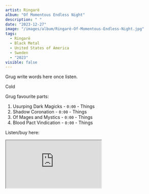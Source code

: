 ```yaml
---
artist: Ringarë
album: "Of Momentous Endless Night"
description: " "
date: "2023-12-27"
image: "/images/album/Ringarë-Of-Momentous-Endless-Night.jpg"
tags:
  - Ringarë
  - Black Metal
  - United States of America
  - Sweden
  - "2023"
visible: false
---
```


Grug write words here once listen.

Cold

Grug favourite parts:

1. Usurping Dark Magicks - `0:00` - Things
1. Shadow Coronation - `0:00` - Things
1. Of Mages and Mystics - `0:00` - Things
1. Blood Pact Vindication - `0:00` - Things

Listen/buy here:

<iframe
  style={{ border: "0", width: "350px", height: "770px" }}
  src="https://bandcamp.com/EmbeddedPlayer/album=2095080631/size=large/bgcol=333333/linkcol=ffffff/transparent=true/"
  seamless>
  <a href="https://avantgardemusic.bandcamp.com/album/of-momentous-endless-night">
    Of Momentous Endless Night by Ringarë
  </a>
</iframe>
